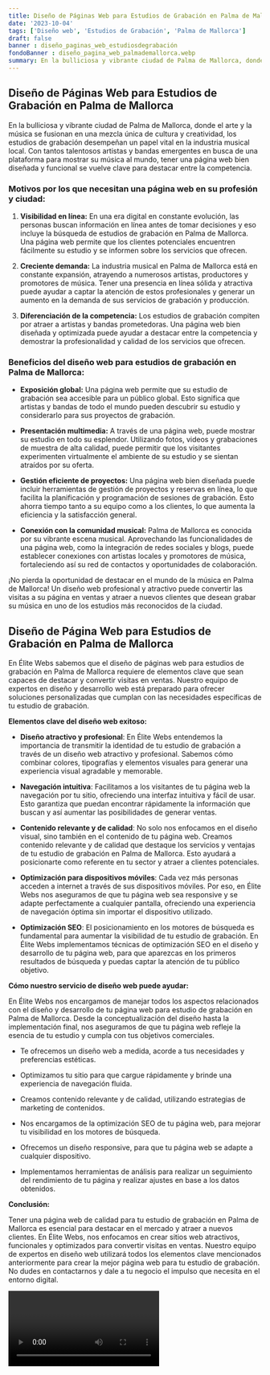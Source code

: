 ```yaml
---
title: Diseño de Páginas Web para Estudios de Grabación en Palma de Mallorca
date: '2023-10-04'
tags: ['Diseño web', 'Estudios de Grabación', 'Palma de Mallorca']
draft: false
banner : diseño_paginas_web_estudiosdegrabación
fondoBanner : diseño_pagina_web_palmademallorca.webp
summary: En la bulliciosa y vibrante ciudad de Palma de Mallorca, donde el arte y la música se fusionan en una mezcla única de cultura y creatividad, los estudios de grabación desempeñan un papel vital en la industria musical local. Con tantos talentosos artistas y bandas emergentes en busca de una plataforma para mostrar su música al mundo, tener una página web bien diseñada y funcional se vuelve clave para destacar entre la competencia.
---
```


## **Diseño de Páginas Web para Estudios de Grabación en Palma de Mallorca**

En la bulliciosa y vibrante ciudad de Palma de Mallorca, donde el arte y la música se fusionan en una mezcla única de cultura y creatividad, los estudios de grabación desempeñan un papel vital en la industria musical local. Con tantos talentosos artistas y bandas emergentes en busca de una plataforma para mostrar su música al mundo, tener una página web bien diseñada y funcional se vuelve clave para destacar entre la competencia.

### **Motivos por los que necesitan una página web en su profesión y ciudad:**

1. **Visibilidad en línea:** En una era digital en constante evolución, las personas buscan información en línea antes de tomar decisiones y eso incluye la búsqueda de estudios de grabación en Palma de Mallorca. Una página web permite que los clientes potenciales encuentren fácilmente su estudio y se informen sobre los servicios que ofrecen.

2. **Creciente demanda:** La industria musical en Palma de Mallorca está en constante expansión, atrayendo a numerosos artistas, productores y promotores de música. Tener una presencia en línea sólida y atractiva puede ayudar a captar la atención de estos profesionales y generar un aumento en la demanda de sus servicios de grabación y producción.

3. **Diferenciación de la competencia:** Los estudios de grabación compiten por atraer a artistas y bandas prometedoras. Una página web bien diseñada y optimizada puede ayudar a destacar entre la competencia y demostrar la profesionalidad y calidad de los servicios que ofrecen.

### **Beneficios del diseño web para estudios de grabación en Palma de Mallorca:**

- **Exposición global:** Una página web permite que su estudio de grabación sea accesible para un público global. Esto significa que artistas y bandas de todo el mundo pueden descubrir su estudio y considerarlo para sus proyectos de grabación.

- **Presentación multimedia:** A través de una página web, puede mostrar su estudio en todo su esplendor. Utilizando fotos, videos y grabaciones de muestra de alta calidad, puede permitir que los visitantes experimenten virtualmente el ambiente de su estudio y se sientan atraídos por su oferta.

- **Gestión eficiente de proyectos:** Una página web bien diseñada puede incluir herramientas de gestión de proyectos y reservas en línea, lo que facilita la planificación y programación de sesiones de grabación. Esto ahorra tiempo tanto a su equipo como a los clientes, lo que aumenta la eficiencia y la satisfacción general.

- **Conexión con la comunidad musical:** Palma de Mallorca es conocida por su vibrante escena musical. Aprovechando las funcionalidades de una página web, como la integración de redes sociales y blogs, puede establecer conexiones con artistas locales y promotores de música, fortaleciendo así su red de contactos y oportunidades de colaboración.

¡No pierda la oportunidad de destacar en el mundo de la música en Palma de Mallorca! Un diseño web profesional y atractivo puede convertir las visitas a su página en ventas y atraer a nuevos clientes que desean grabar su música en uno de los estudios más reconocidos de la ciudad.

<GifSeo />

<Cta />

## Diseño de Página Web para Estudios de Grabación en Palma de Mallorca

En Élite Webs sabemos que el diseño de páginas web para estudios de grabación en Palma de Mallorca requiere de elementos clave que sean capaces de destacar y convertir visitas en ventas. Nuestro equipo de expertos en diseño y desarrollo web está preparado para ofrecer soluciones personalizadas que cumplan con las necesidades específicas de tu estudio de grabación. 

**Elementos clave del diseño web exitoso:**

- **Diseño atractivo y profesional**: En Élite Webs entendemos la importancia de transmitir la identidad de tu estudio de grabación a través de un diseño web atractivo y profesional. Sabemos cómo combinar colores, tipografías y elementos visuales para generar una experiencia visual agradable y memorable.

- **Navegación intuitiva**: Facilitamos a los visitantes de tu página web la navegación por tu sitio, ofreciendo una interfaz intuitiva y fácil de usar. Esto garantiza que puedan encontrar rápidamente la información que buscan y así aumentar las posibilidades de generar ventas.

- **Contenido relevante y de calidad**: No solo nos enfocamos en el diseño visual, sino también en el contenido de tu página web. Creamos contenido relevante y de calidad que destaque los servicios y ventajas de tu estudio de grabación en Palma de Mallorca. Esto ayudará a posicionarte como referente en tu sector y atraer a clientes potenciales.

- **Optimización para dispositivos móviles**: Cada vez más personas acceden a internet a través de sus dispositivos móviles. Por eso, en Élite Webs nos aseguramos de que tu página web sea responsive y se adapte perfectamente a cualquier pantalla, ofreciendo una experiencia de navegación óptima sin importar el dispositivo utilizado.

- **Optimización SEO**: El posicionamiento en los motores de búsqueda es fundamental para aumentar la visibilidad de tu estudio de grabación. En Élite Webs implementamos técnicas de optimización SEO en el diseño y desarrollo de tu página web, para que aparezcas en los primeros resultados de búsqueda y puedas captar la atención de tu público objetivo.

**Cómo nuestro servicio de diseño web puede ayudar:**

En Élite Webs nos encargamos de manejar todos los aspectos relacionados con el diseño y desarrollo de tu página web para estudio de grabación en Palma de Mallorca. Desde la conceptualización del diseño hasta la implementación final, nos aseguramos de que tu página web refleje la esencia de tu estudio y cumpla con tus objetivos comerciales.

- Te ofrecemos un diseño web a medida, acorde a tus necesidades y preferencias estéticas.

- Optimizamos tu sitio para que cargue rápidamente y brinde una experiencia de navegación fluida.

- Creamos contenido relevante y de calidad, utilizando estrategias de marketing de contenidos.

- Nos encargamos de la optimización SEO de tu página web, para mejorar tu visibilidad en los motores de búsqueda.

- Ofrecemos un diseño responsive, para que tu página web se adapte a cualquier dispositivo.

- Implementamos herramientas de análisis para realizar un seguimiento del rendimiento de tu página y realizar ajustes en base a los datos obtenidos.

**Conclusión:**

Tener una página web de calidad para tu estudio de grabación en Palma de Mallorca es esencial para destacar en el mercado y atraer a nuevos clientes. En Élite Webs, nos enfocamos en crear sitios web atractivos, funcionales y optimizados para convertir visitas en ventas. Nuestro equipo de expertos en diseño web utilizará todos los elementos clave mencionados anteriormente para crear la mejor página web para tu estudio de grabación. No dudes en contactarnos y dale a tu negocio el impulso que necesita en el entorno digital.

<Video />

<CtaBot job='Estudios de Grabación' city='Palma de Mallorca'/>

<Gmaps query='Palma de Mallorca+españa+maps' />